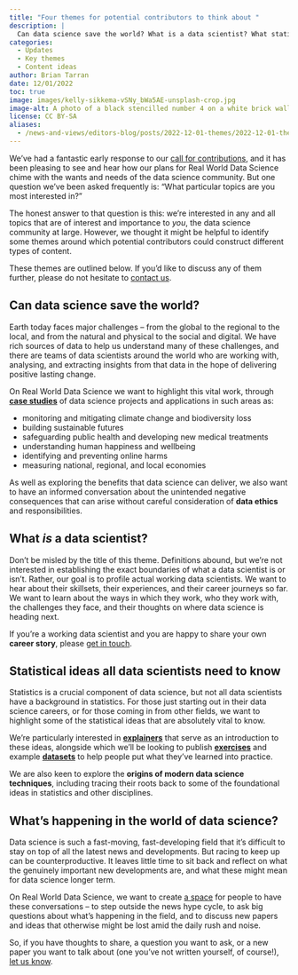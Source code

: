 ```yaml
---
title: "Four themes for potential contributors to think about "
description: |
  Can data science save the world? What is a data scientist? What statistical ideas do data scientists need to know? And, what's happening in the world of data science? 
categories:
  - Updates
  - Key themes
  - Content ideas
author: Brian Tarran
date: 12/01/2022
toc: true
image: images/kelly-sikkema-vSNy_bWa5AE-unsplash-crop.jpg
image-alt: A photo of a black stencilled number 4 on a white brick wall. Photo by Kelly Sikkema on Unsplash.
license: CC BY-SA
aliases: 
  - /news-and-views/editors-blog/posts/2022-12-01-themes/2022-12-01-themes.qmd
---
```

We’ve had a fantastic early response to our [call for contributions](/contributor-docs/call-for-contributions.qmd), and it has been pleasing to see and hear how our plans for Real World Data Science chime with the wants and needs of the data science community. But one question we’ve been asked frequently is: “What particular topics are you most interested in?” 

The honest answer to that question is this: we’re interested in any and all topics that are of interest and importance to *you*, the data science community at large. However, we thought it might be helpful to identify some themes around which potential contributors could construct different types of content. 

These themes are outlined below. If you’d like to discuss any of them further, please do not hesitate to [contact us](/contact.qmd).

## Can data science save the world? 

Earth today faces major challenges – from the global to the regional to the local, and from the natural and physical to the social and digital. We have rich sources of data to help us understand many of these challenges, and there are teams of data scientists around the world who are working with, analysing, and extracting insights from that data in the hope of delivering positive lasting change. 

On Real World Data Science we want to highlight this vital work, through [**case studies**](/contributor-docs/case-studies.qmd) of data science projects and applications in such areas as: 

* monitoring and mitigating climate change and biodiversity loss 
* building sustainable futures 
* safeguarding public health and developing new medical treatments 
* understanding human happiness and wellbeing 
* identifying and preventing online harms 
* measuring national, regional, and local economies 

As well as exploring the benefits that data science can deliver, we also want to have an informed conversation about the unintended negative consequences that can arise without careful consideration of **data ethics** and responsibilities. 

## What *is* a data scientist?  

Don’t be misled by the title of this theme. Definitions abound, but we’re not interested in establishing the exact boundaries of what a data scientist is or isn’t. Rather, our goal is to profile actual working data scientists. We want to hear about their skillsets, their experiences, and their career journeys so far. We want to learn about the ways in which they work, who they work with, the challenges they face, and their thoughts on where data science is heading next.  

If you’re a working data scientist and you are happy to share your own **career story**, please [get in touch](/contact.qmd). 

## Statistical ideas all data scientists need to know  

Statistics is a crucial component of data science, but not all data scientists have a background in statistics. For those just starting out in their data science careers, or for those coming in from other fields, we want to highlight some of the statistical ideas that are absolutely vital to know. 

We’re particularly interested in [**explainers**](/contributor-docs/explainers.qmd) that serve as an introduction to these ideas, alongside which we’ll be looking to publish [**exercises**](/contributor-docs/exercises.qmd) and example [**datasets**](/contributor-docs/datasets.qmd) to help people put what they’ve learned into practice. 

We are also keen to explore the **origins of modern data science techniques**, including tracing their roots back to some of the foundational ideas in statistics and other disciplines. 

## What’s happening in the world of data science?  

Data science is such a fast-moving, fast-developing field that it’s difficult to stay on top of all the latest news and developments. But racing to keep up can be counterproductive. It leaves little time to sit back and reflect on what the genuinely important new developments are, and what these might mean for data science longer term. 

On Real World Data Science, we want to create [a space](/news-and-views/index.qmd) for people to have these conversations – to step outside the news hype cycle, to ask big questions about what’s happening in the field, and to discuss new papers and ideas that otherwise might be lost amid the daily rush and noise. 

So, if you have thoughts to share, a question you want to ask, or a new paper you want to talk about (one you’ve not written yourself, of course!), [let us know](/contact.qmd).
